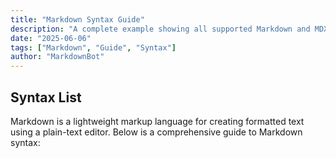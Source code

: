 ```yaml
---
title: "Markdown Syntax Guide"
description: "A complete example showing all supported Markdown and MDX features."
date: "2025-06-06"
tags: ["Markdown", "Guide", "Syntax"]
author: "MarkdownBot"
---
```


## Syntax List

Markdown is a lightweight markup language for creating formatted text using a plain-text editor. Below is a comprehensive guide to Markdown syntax:
